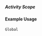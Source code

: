 ===== Activity Scope ===== 
{{for revison 1.03}}
{{for release 1.03}}
==== Example Usage ====

<code xml>
<activity-scope code="1" xml:lang="en">Global</activity-scope>
</code>
